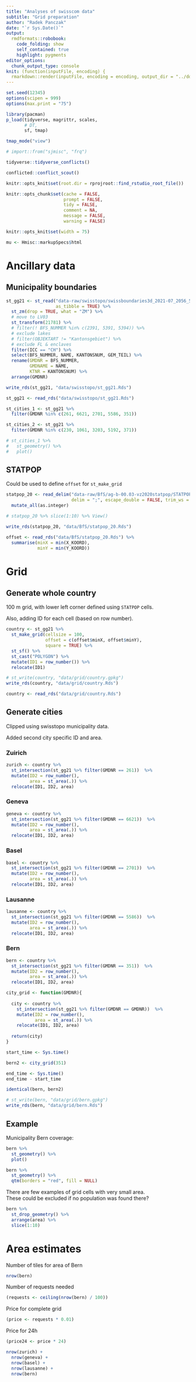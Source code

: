 ```yaml
---
title: "Analyses of swisscom data"
subtitle: "Grid preparation"
author: "Radek Panczak"
date: "`r Sys.Date()`"
output:
  rmdformats::robobook:
    code_folding: show
    self_contained: true
    highlight: pygments
editor_options: 
  chunk_output_type: console
knit: (function(inputFile, encoding) {
  rmarkdown::render(inputFile, encoding = encoding, output_dir = "../docs") })
---
```


<!-- ----------------------------------------------------- -->

```r
set.seed(12345)
options(scipen = 999)
options(max.print = "75")

library(pacman)
p_load(tidyverse, magrittr, scales,  
       # DT, 
       sf, tmap)

tmap_mode("view")

# import::from("sjmisc", "frq")
```

```r
tidyverse::tidyverse_conflicts()

conflicted::conflict_scout()
```

```r
knitr::opts_knit$set(root.dir = rprojroot::find_rstudio_root_file())

knitr::opts_chunk$set(cache = FALSE,
                      prompt = FALSE,
                      tidy = FALSE,
                      comment = NA,
                      message = FALSE,
                      warning = FALSE)

knitr::opts_knit$set(width = 75)

mu <- Hmisc::markupSpecs$html
```

<!-- ----------------------------------------------------- -->

# Ancillary data

## Municipality boundaries 

```r
st_gg21 <- st_read("data-raw/swisstopo/swissboundaries3d_2021-07_2056_5728/SHAPEFILE_LV95_LN02/swissBOUNDARIES3D_1_3_TLM_HOHEITSGEBIET.shp",
                   as_tibble = TRUE) %>% 
  st_zm(drop = TRUE, what = "ZM") %>% 
  # move to LV03
  st_transform(21781) %>%
  # filter(! BFS_NUMMER %in% c(2391, 5391, 5394)) %>% 
  # exclude lakes
  # filter(OBJEKTART != "Kantonsgebiet") %>% 
  # exclude FL & enclaves
  filter(ICC == "CH") %>% 
  select(BFS_NUMMER, NAME, KANTONSNUM, GEM_TEIL) %>% 
  rename(GMDNR = BFS_NUMMER,
         GMDNAME = NAME,
         KTNR = KANTONSNUM) %>% 
  arrange(GMDNR)

write_rds(st_gg21, "data/swisstopo/st_gg21.Rds")
```

```r
st_gg21 <- read_rds("data/swisstopo/st_gg21.Rds")
```

```r
st_cities_1 <- st_gg21 %>% 
  filter(GMDNR %in% c(261, 6621, 2701, 5586, 351))

st_cities_2 <- st_gg21 %>% 
  filter(GMDNR %in% c(230, 1061, 3203, 5192, 371))

# st_cities_1 %>% 
#   st_geometry() %>% 
#   plot()
```

## STATPOP

Could be used to define `offset` for `st_make_grid`

```r
statpop_20 <- read_delim("data-raw/BfS/ag-b-00.03-vz2020statpop/STATPOP2020.zip", 
                         delim = ";", escape_double = FALSE, trim_ws = TRUE)[] %>% 
  mutate_all(as.integer)

# statpop_20 %>% slice(1:10) %>% View()

write_rds(statpop_20, "data/BfS/statpop_20.Rds")
```

```r
offset <- read_rds("data/BfS/statpop_20.Rds") %>% 
  summarise(minX = min(X_KOORD),
            minY = min(Y_KOORD))
```

<!-- ----------------------------------------------------- -->

# Grid

## Generate whole country

100 m grid, with lower left corner defined using `STATPOP` cells.  

Also, adding ID for each cell (based on row number).   

```r
country <- st_gg21 %>% 
  st_make_grid(cellsize = 100, 
               offset = c(offset$minX, offset$minY),
               square = TRUE) %>% 
  st_sf() %>%
  st_cast("POLYGON") %>% 
  mutate(ID1 = row_number()) %>% 
  relocate(ID1)

# st_write(country, "data/grid/country.gpkg")
write_rds(country, "data/grid/country.Rds")
```

```r
country <- read_rds("data/grid/country.Rds")
```

## Generate cities

Clipped using swisstopo municipality data.  

Added second city specific ID and area. 

### Zuirich

```r
zurich <- country %>% 
  st_intersection(st_gg21 %>% filter(GMDNR == 261))  %>%
  mutate(ID2 = row_number(),
         area = st_area(.)) %>% 
  relocate(ID1, ID2, area)
```

### Geneva

```r
geneva <- country %>% 
  st_intersection(st_gg21 %>% filter(GMDNR == 6621))  %>%
  mutate(ID2 = row_number(),
         area = st_area(.)) %>% 
  relocate(ID1, ID2, area)
```

### Basel

```r
basel <- country %>% 
  st_intersection(st_gg21 %>% filter(GMDNR == 2701))  %>%
  mutate(ID2 = row_number(),
         area = st_area(.)) %>% 
  relocate(ID1, ID2, area)
```

### Lausanne

```r
lausanne <- country %>% 
  st_intersection(st_gg21 %>% filter(GMDNR == 5586))  %>%
  mutate(ID2 = row_number(),
         area = st_area(.)) %>% 
  relocate(ID1, ID2, area)
```

### Bern 

```r
bern <- country %>% 
  st_intersection(st_gg21 %>% filter(GMDNR == 351))  %>%
  mutate(ID2 = row_number(),
         area = st_area(.)) %>% 
  relocate(ID1, ID2, area)
```

```r
city_grid <- function(GMDNR){
  
  city <- country %>% 
    st_intersection(st_gg21 %>% filter(GMDNR == GMDNR))  %>%
    mutate(ID2 = row_number(),
           area = st_area(.)) %>% 
    relocate(ID1, ID2, area)
  
  return(city)
}

start_time <- Sys.time()

bern2 <- city_grid(351)

end_time <- Sys.time()
end_time - start_time

identical(bern, bern2)
```

```r
# st_write(bern, "data/grid/bern.gpkg")
write_rds(bern, "data/grid/bern.Rds")
```

## Example 

Municipality Bern coverage:  

```r
bern %>% 
  st_geometry() %>% 
  plot()
```

```r
bern %>% 
  st_geometry() %>% 
  qtm(borders = "red", fill = NULL)
```

There are few examples of grid cells with very small area.  
These could be excluded if no population was found there?

```r
bern %>% 
  st_drop_geometry() %>% 
  arrange(area) %>% 
  slice(1:10)
```

<!-- ----------------------------------------------------- -->

# Area estimates

Number of tiles for area of Bern  

```r
nrow(bern)
```

Number of requests needed

```r
(requests <- ceiling(nrow(bern) / 100))
```

Price for complete grid

```r
(price <- requests * 0.01)
```

Price for 24h

```r
(price24 <- price * 24)
```

```r
nrow(zurich) +
  nrow(geneva) +
  nrow(basel) +
  nrow(lausanne) +
  nrow(bern)
```

